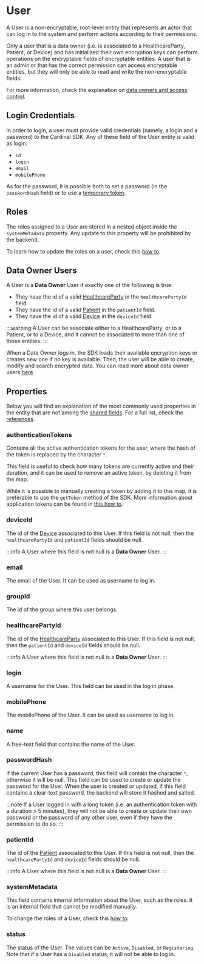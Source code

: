 # User

A User is a non-encryptable, root-level entity that represents an actor that can log in to the system and perform actions
according to their permissions.

Only a user that is a data owner (i.e. is associated to a HealthcareParty, Patient, or Device) and has initialized their
own encryption keys can perform operations on the encryptable fields of encryptable entities. A user that is an admin or
that has the correct permission can access encryptable entities, but they will only be able to read and write the 
non-encryptable fields.

For more information, check the explanation on [data owners and access control](nsdk/explanations/data-owners-and-access-control).

## Login Credentials
In order to login, a user must provide valid credentials (namely, a login and a password) to the Cardinal SDK.
Any of these field of the User entity is valid as login:
- `id`
- `login`
- `email`
- `mobilePhone`

As for the password, it is possible both to set a password (in the `passwordHash` field) or to use a [temporary token](/nsdk/how-to/remember-me). 

## Roles
The roles assigned to a User are stored in a nested object inside the `systemMetadata` property. Any update to this 
property will be prohibited by the backend.

To learn how to update the roles on a user, check this [how to](/nsdk/how-to/define-user-roles).


## Data Owner Users
A User is a **Data Owner** User if exactly one of the following is true:

- They have the id of a valid [HealthcareParty](/nsdk/explanations/data-model/healthcareparty) in the `healthcarePartyId` field.
- They have the id of a valid [Patient](/nsdk/explanations/data-model/patient) in the `patientId` field.
- They have the id of a valid [Device](/nsdk/explanations/data-model/device) in the `deviceId` field.

:::warning
A User can be associate either to a HealthcareParty, or to a Patient, or to a Device, and it cannot be associated to 
more than one of those entities.
:::

When a Data Owner logs in, the SDK loads their available encryption keys or creates new one if no key is available.
Then, the user will be able to create, modify and search encrypted data. You can read more about data owner users [here](/nsdk/explanations/data-owners-and-access-control)

## Properties

Below you will find an explanation of the most commonly used properties in the entity that are not among the
[shared fields](/nsdk/explanations/data-model/#shared-fields). For a full list, check the [references](TODO).

### authenticationTokens
Contains all the active authentication tokens for the user, where the hash of the token is replaced by the character
`*`.

This field is useful to check how many tokens are currently active and their duration, and it can be used to remove an
active token, by deleting it from the map.

While it is possible to manually creating a token by adding it to this map, it is preferable to use the `getToken` method
of the SDK. More information about application tokens can be found in [this how to](/nsdk/how-to/remember-me).

### deviceId
The id of the [Device](/nsdk/explanations/data-model/device) associated to this User. If this field is not null,
then the `healthcarePartyId` and `patientId` fields should be null.

:::info
A User where this field is not null is a **Data Owner** User.
:::

### email
The email of the User. It can be used as username to log in.

### groupId
The id of the group where this user belongs.

### healthcarePartyId
The id of the [HealthcareParty](/nsdk/explanations/data-model/healthcareparty) associated to this User. If this field
is not null, then the `patientId` and `deviceId` fields should be null.

:::info
A User where this field is not null is a **Data Owner** User.
:::

### login
A username for the User. This field can be used in the log in phase.

### mobilePhone
The mobilePhone of the User. It can be used as username to log in.

### name
A free-text field that contains the name of the User.

### passwordHash
If the current User has a password, this field will contain the character `*`, otherwise it will be null.
This field can be used to create or update the password for the User. When the user is created or updated, if this field
contains a clear-text password, the backend will store it hashed and salted.

:::note
If a User logged in with a long token (i.e. an authentication token with a duration > 5 minutes), they will not be able
to create or update their own password or the password of any other user, even if they have the permission to do so.
:::

### patientId
The id of the [Patient](/nsdk/explanations/data-model/patient) associated to this User. If this field is not null, 
then the `healthcarePartyId` and `deviceId` fields should be null.

:::info
A User where this field is not null is a **Data Owner** User.
:::

### systemMetadata
This field contains internal information about the User, such as the roles. It is an internal field that cannot be
modified manually.

To change the roles of a User, check this [how to](/nsdk/how-to/define-user-roles).

### status
The status of the User. The values can be `Active`, `Disabled`, or `Registering`. Note that if a User has a `Disabled` 
status, it will not be able to log in.